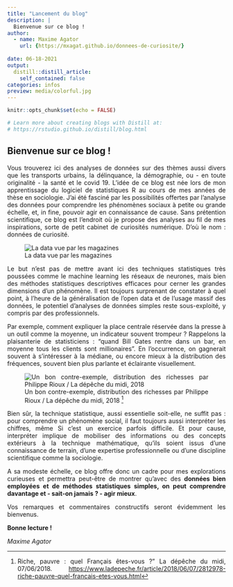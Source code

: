 ```yaml
---
title: "Lancement du blog"
description: |
  Bienvenue sur ce blog ! 
author:
  - name: Maxime Agator 
    url: {https://mxagat.github.io/donnees-de-curiosite/}
  
date: 06-18-2021
output:
  distill::distill_article:
    self_contained: false
categories: infos
preview: media/colorful.jpg 
---
```


```r
knitr::opts_chunk$set(echo = FALSE)

# Learn more about creating blogs with Distill at:
# https://rstudio.github.io/distill/blog.html

```

```{=html}
<style>
body {
text-align: justify}
</style>
```






## Bienvenue sur ce blog !

Vous trouverez ici des analyses de données sur des thèmes aussi divers que les transports urbains, la délinquance, la démographie, ou - en toute originalité - la santé et le covid 19. L'idée de ce blog est née lors de mon apprentissage du logiciel de statistiques R au cours de mes années de thèse en sociologie. J'ai été fasciné par les possibilités offertes par l'analyse des données pour comprendre les phénomènes sociaux à petite ou grande échelle, et, in fine, pouvoir agir en connaissance de cause. Sans prétention scientifique, ce blog est l'endroit où je propose des analyses au fil de mes inspirations, sorte de petit cabinet de curiosités numérique. D'où le nom : données de curiosité.

![La data vue par les magazines](media/colorful.jpg)


Le but n'est pas de mettre avant ici des techniques statistiques très poussées comme le machine learning les réseaux de neurones, mais bien des méthodes statistiques descriptives efficaces pour cerner les grandes dimensions d'un phénomène. Il est toujours surprenant de constater à quel point, à l'heure de la généralisation de l'open data et de l'usage massif des données, le potentiel d'analyses de données simples reste sous-exploité, y compris par des professionnels.

Par exemple, comment expliquer la place centrale réservée dans la presse à un outil comme la moyenne, un indicateur souvent trompeur ? Rappelons la plaisanterie de statisticiens : "quand Bill Gates rentre dans un bar, en moyenne tous les clients sont millionaires". En l'occurrence, on gagnerait souvent à s'intéresser à la médiane, ou encore mieux à la distribution des fréquences, souvent bien plus parlante et éclairante visuellement.

![Un bon contre-exemple, distribution des richesses par Philippe Rioux / La dépêche du midi, 2018 [^1]](media/distribution.jpg) 


Bien sûr, la technique statistique, aussi essentielle soit-elle, ne suffit pas : pour comprendre un phénomène social, il faut toujours aussi interpréter les chiffres, même Si c'est un exercice parfois difficile. Et pour cause, interpréter implique de mobiliser des informations ou des concepts extérieurs à la technique mathématique, qu'ils soient issus d'une connaissance de terrain, d'une expertise professionnelle ou d'une discipline scientifique comme la sociologie.

A sa modeste échelle, ce blog offre donc un cadre pour mes explorations curieuses et permettra peut-être de montrer qu'avec des **données bien employées et de méthodes statistiques simples, on peut comprendre davantage et - sait-on jamais ? - agir mieux**.

Vos remarques et commentaires constructifs seront évidemment les bienvenus.

**Bonne lecture !**

*Maxime Agator*



[^1]: Riche, pauvre : quel Français êtes-vous ?" La dépêche du midi, 07/06/2018. <https://www.ladepeche.fr/article/2018/06/07/2812978-riche-pauvre-quel-francais-etes-vous.html>